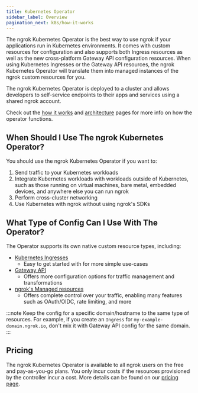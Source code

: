 ```yaml
---
title: Kubernetes Operator
sidebar_label: Overview
pagination_next: k8s/how-it-works
---
```


The ngrok Kubernetes Operator is the best way to use ngrok if your applications run in Kubernetes environments. 
It comes with custom resources for configuration and also supports both Ingress resources as well as the new cross-platform Gateway API configuration resources. When using Kubernetes Ingresses or the Gateway API resources, the ngrok Kubernetes Operator will translate them into managed instances of the ngrok custom resources for you.

The ngrok Kubernetes Operator is deployed to a cluster and allows developers to self-service endpoints to their apps and services using a shared ngrok account.

Check out the [how it works](/k8s/how-it-works) and [architecture](/k8s/installation/architecture) pages for more info on how the operator functions.

## When Should I Use The ngrok Kubernetes Operator?

You should use the ngrok Kubernetes Operator if you want to:

1. Send traffic to your Kubernetes workloads
1. Integrate Kubernetes workloads with workloads outside of Kubernetes, such as those running on virtual machines, bare metal, embedded devices, and anywhere else you can run ngrok
1. Perform cross-cluster networking
1. Use Kubernetes with ngrok without using ngrok's SDKs

## What Type of Config Can I Use With The Operator?

The Operator supports its own native custom resource types, including:

- [Kubernetes Ingresses](/docs/getting-started/kubernetes/ingress/)
  - Easy to get started with for more simple use-cases
- [Gateway API](/docs/getting-started/kubernetes/gateway-api/)
  - Offers more configuration options for traffic management and transformations
- [ngrok's Managed resources](/docs/getting-started/kubernetes/crds/)
  - Offers complete control over your traffic, enabling many features such as OAuth/OIDC, rate limiting, and more

:::note
Keep the config for a specific domain/hostname to the same type of resources. For example, if you create an `Ingress` for `my-example-domain.ngrok.io`, don't mix it with Gateway API config for the same domain.
:::

## Pricing

The ngrok Kubernetes Operator is available to all ngrok users on the free and pay-as-you-go plans. You only incur costs if the resources provisioned by the
controller incur a cost. More details can be found on our [pricing page](https://ngrok.com/pricing).

[Kubernetes Ingress docs]: https://kubernetes.io/docs/concepts/services-networking/ingress/
[Gateway API docs]: https://gateway-api.sigs.k8s.io/
